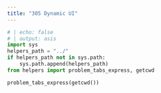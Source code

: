 ```yaml
---
title: "305 Dynamic UI"
---
```


```python
# | echo: false
# | output: asis
import sys
helpers_path = "../"
if helpers_path not in sys.path:
    sys.path.append(helpers_path)
from helpers import problem_tabs_express, getcwd

problem_tabs_express(getcwd())
```
